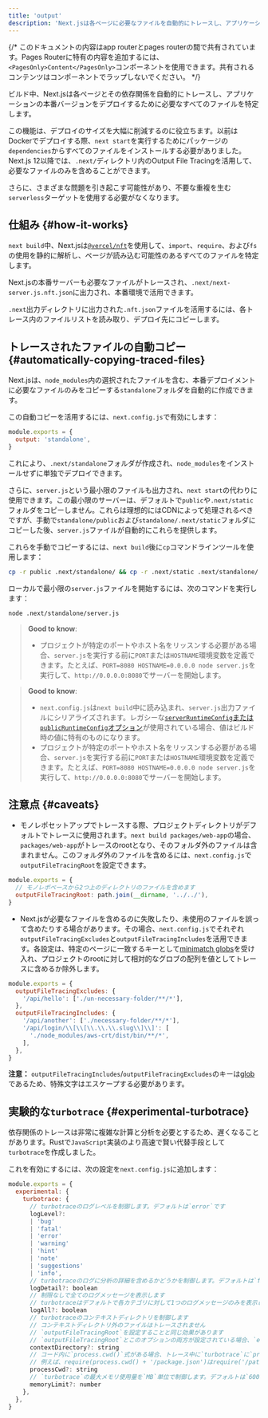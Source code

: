 ```yaml
---
title: 'output'
description: 'Next.jsは各ページに必要なファイルを自動的にトレースし、アプリケーションのデプロイを容易にします。ここでその仕組みを学びましょう。'
---
```


{/* このドキュメントの内容はapp routerとpages routerの間で共有されています。Pages Routerに特有の内容を追加するには、`<PagesOnly>Content</PagesOnly>`コンポーネントを使用できます。共有されるコンテンツはコンポーネントでラップしないでください。 */}

ビルド中、Next.jsは各ページとその依存関係を自動的にトレースし、アプリケーションの本番バージョンをデプロイするために必要なすべてのファイルを特定します。

この機能は、デプロイのサイズを大幅に削減するのに役立ちます。以前はDockerでデプロイする際、`next start`を実行するためにパッケージの`dependencies`からすべてのファイルをインストールする必要がありました。Next.js 12以降では、`.next/`ディレクトリ内のOutput File Tracingを活用して、必要なファイルのみを含めることができます。

さらに、さまざまな問題を引き起こす可能性があり、不要な重複を生む`serverless`ターゲットを使用する必要がなくなります。

## 仕組み {#how-it-works}

`next build`中、Next.jsは[`@vercel/nft`](https://github.com/vercel/nft)を使用して、`import`、`require`、および`fs`の使用を静的に解析し、ページが読み込む可能性のあるすべてのファイルを特定します。

Next.jsの本番サーバーも必要なファイルがトレースされ、`.next/next-server.js.nft.json`に出力され、本番環境で活用できます。

`.next`出力ディレクトリに出力された`.nft.json`ファイルを活用するには、各トレース内のファイルリストを読み取り、デプロイ先にコピーします。

## トレースされたファイルの自動コピー {#automatically-copying-traced-files}

Next.jsは、`node_modules`内の選択されたファイルを含む、本番デプロイメントに必要なファイルのみをコピーする`standalone`フォルダを自動的に作成できます。

この自動コピーを活用するには、`next.config.js`で有効にします：

```js title="next.config.js"
module.exports = {
  output: 'standalone',
}
```

これにより、`.next/standalone`フォルダが作成され、`node_modules`をインストールせずに単独でデプロイできます。

さらに、`server.js`という最小限のファイルも出力され、`next start`の代わりに使用できます。この最小限のサーバーは、デフォルトで`public`や`.next/static`フォルダをコピーしません。これらは理想的にはCDNによって処理されるべきですが、手動で`standalone/public`および`standalone/.next/static`フォルダにコピーした後、`server.js`ファイルが自動的にこれらを提供します。

これらを手動でコピーするには、`next build`後に`cp`コマンドラインツールを使用します：

```bash title="Terminal"
cp -r public .next/standalone/ && cp -r .next/static .next/standalone/.next/
```

ローカルで最小限の`server.js`ファイルを開始するには、次のコマンドを実行します：

```bash title="Terminal"
node .next/standalone/server.js
```

<AppOnly>

> **Good to know**:
>
> - プロジェクトが特定のポートやホスト名をリッスンする必要がある場合、`server.js`を実行する前に`PORT`または`HOSTNAME`環境変数を定義できます。たとえば、`PORT=8080 HOSTNAME=0.0.0.0 node server.js`を実行して、`http://0.0.0.0:8080`でサーバーを開始します。

</AppOnly>

<PagesOnly>

> **Good to know**:
>
> - `next.config.js`は`next build`中に読み込まれ、`server.js`出力ファイルにシリアライズされます。レガシーな[`serverRuntimeConfig`または`publicRuntimeConfig`オプション](https://nextjs.org/docs/canary/pages/api-reference/config/next-config-js/runtime-configuration)が使用されている場合、値はビルド時の値に特有のものになります。
> - プロジェクトが特定のポートやホスト名をリッスンする必要がある場合、`server.js`を実行する前に`PORT`または`HOSTNAME`環境変数を定義できます。たとえば、`PORT=8080 HOSTNAME=0.0.0.0 node server.js`を実行して、`http://0.0.0.0:8080`でサーバーを開始します。

</PagesOnly>

## 注意点 {#caveats}

- モノレポセットアップでトレースする際、プロジェクトディレクトリがデフォルトでトレースに使用されます。`next build packages/web-app`の場合、`packages/web-app`がトレースのrootとなり、そのフォルダ外のファイルは含まれません。このフォルダ外のファイルを含めるには、`next.config.js`で`outputFileTracingRoot`を設定できます。

```js title="packages/web-app/next.config.js"
module.exports = {
  // モノレポベースから2つ上のディレクトリのファイルを含めます
  outputFileTracingRoot: path.join(__dirname, '../../'),
}
```

- Next.jsが必要なファイルを含めるのに失敗したり、未使用のファイルを誤って含めたりする場合があります。その場合、`next.config.js`でそれぞれ`outputFileTracingExcludes`と`outputFileTracingIncludes`を活用できます。各設定は、特定のページに一致するキーとして[minimatch globs](https://www.npmjs.com/package/minimatch)を受け入れ、プロジェクトのrootに対して相対的なグロブの配列を値としてトレースに含めるか除外します。

```js title="next.config.js"
module.exports = {
  outputFileTracingExcludes: {
    '/api/hello': ['./un-necessary-folder/**/*'],
  },
  outputFileTracingIncludes: {
    '/api/another': ['./necessary-folder/**/*'],
    '/api/login/\\[\\[\\.\\.\\.slug\\]\\]': [
      './node_modules/aws-crt/dist/bin/**/*',
    ],
  },
}
```

**注意：** `outputFileTracingIncludes`/`outputFileTracingExcludes`のキーは[glob](https://www.npmjs.com/package/picomatch#basic-globbing)であるため、特殊文字はエスケープする必要があります。

## 実験的な`turbotrace` {#experimental-turbotrace}

依存関係のトレースは非常に複雑な計算と分析を必要とするため、遅くなることがあります。Rustで`JavaScript`実装のより高速で賢い代替手段として`turbotrace`を作成しました。

これを有効にするには、次の設定を`next.config.js`に追加します：

```js title="next.config.js"
module.exports = {
  experimental: {
    turbotrace: {
      // turbotraceのログレベルを制御します。デフォルトは`error`です
      logLevel?:
      | 'bug'
      | 'fatal'
      | 'error'
      | 'warning'
      | 'hint'
      | 'note'
      | 'suggestions'
      | 'info',
      // turbotraceのログに分析の詳細を含めるかどうかを制御します。デフォルトは`false`です
      logDetail?: boolean
      // 制限なしで全てのログメッセージを表示します
      // turbotraceはデフォルトで各カテゴリに対して1つのログメッセージのみを表示します
      logAll?: boolean
      // turbotraceのコンテキストディレクトリを制御します
      // コンテキストディレクトリ外のファイルはトレースされません
      // `outputFileTracingRoot`を設定することと同じ効果があります
      // `outputFileTracingRoot`とこのオプションの両方が設定されている場合、`experimental.turbotrace.contextDirectory`が使用されます
      contextDirectory?: string
      // コード内に`process.cwd()`式がある場合、トレース中に`turbotrace`に`process.cwd()`の値を伝えるためにこのオプションを設定できます。
      // 例えば、require(process.cwd() + '/package.json')はrequire('/path/to/cwd/package.json')としてトレースされます
      processCwd?: string
      // `turbotrace`の最大メモリ使用量を`MB`単位で制御します。デフォルトは`6000`です。
      memoryLimit?: number
    },
  },
}
```

